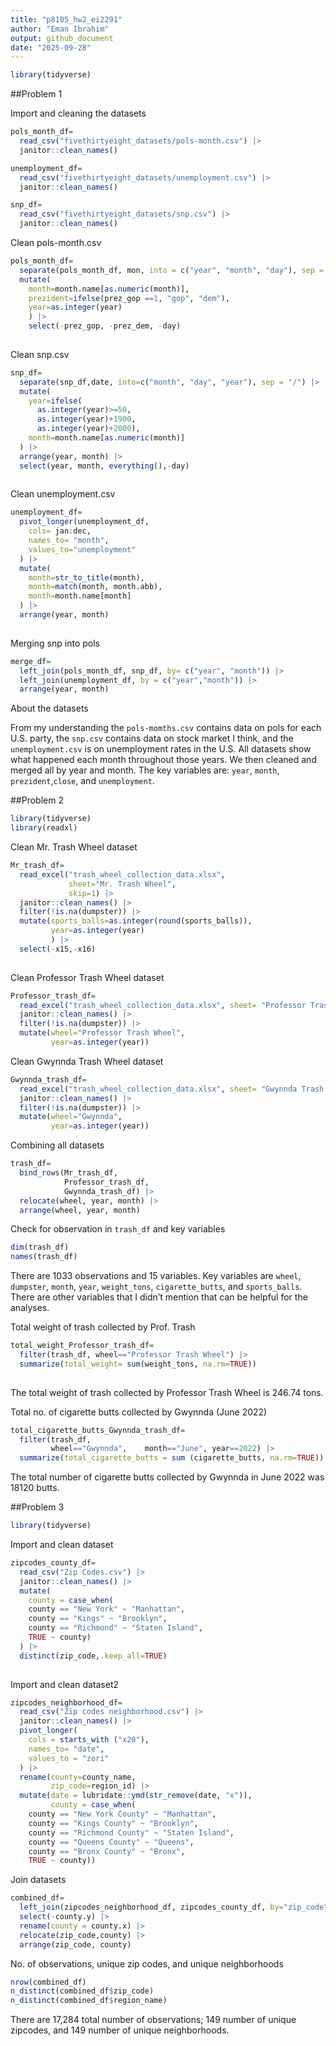 ```yaml
---
title: "p8105_hw2_ei2291"
author: "Eman Ibrahim"
output: github_document
date: "2025-09-28"
---
```


```r
library(tidyverse)
```

##Problem 1

Import and cleaning the datasets

```r
pols_month_df=
  read_csv("fivethirtyeight_datasets/pols-month.csv") |> 
  janitor::clean_names()

unemployment_df=
  read_csv("fivethirtyeight_datasets/unemployment.csv") |> 
  janitor::clean_names()

snp_df=
  read_csv("fivethirtyeight_datasets/snp.csv") |> 
  janitor::clean_names()
```

Clean pols-month.csv

```r
pols_month_df=
  separate(pols_month_df, mon, into = c("year", "month", "day"), sep = "-") |> 
  mutate(
    month=month.name[as.numeric(month)],
    prezident=ifelse(prez_gop ==1, "gop", "dem"),
    year=as.integer(year)
    ) |> 
    select(-prez_gop, -prez_dem, -day)
  
```

Clean snp.csv

```r
snp_df=
  separate(snp_df,date, into=c("month", "day", "year"), sep = "/") |> 
  mutate(
    year=ifelse(
      as.integer(year)>=50, 
      as.integer(year)+1900, 
      as.integer(year)+2000),
    month=month.name[as.numeric(month)]
  ) |> 
  arrange(year, month) |> 
  select(year, month, everything(),-day) 
  
```

Clean unemployment.csv

```r
unemployment_df=
  pivot_longer(unemployment_df,
    cols= jan:dec,
    names_to= "month",
    values_to="unemployment"
  ) |> 
  mutate(
    month=str_to_title(month),
    month=match(month, month.abb),
    month=month.name[month]
  ) |> 
  arrange(year, month) 
  
```

Merging snp into pols

```r
merge_df=
  left_join(pols_month_df, snp_df, by= c("year", "month")) |> 
  left_join(unemployment_df, by = c("year","month")) |> 
  arrange(year, month)
```


About the datasets

From my understanding the `pols-momths.csv` contains data on pols for each U.S. party, the `snp.csv` contains data on stock market I think, and the `unemployment.csv` is on unemployment rates in the U.S. All datasets show what happened each month throughout those years. We then cleaned and merged all by year and month. The key variables are: `year`, `month`, `prezident`,`close`, and `unemployment`.


##Problem 2
```r
library(tidyverse)
library(readxl)
```

Clean Mr. Trash Wheel dataset

```r
Mr_trash_df=
  read_excel("trash_wheel_collection_data.xlsx",
             sheet="Mr. Trash Wheel",
             skip=1) |> 
  janitor::clean_names() |> 
  filter(!is.na(dumpster)) |> 
  mutate(sports_balls=as.integer(round(sports_balls)),
         year=as.integer(year)
         ) |> 
  select(-x15,-x16)
  
```

Clean Professor Trash Wheel dataset

```r
Professor_trash_df=
  read_excel("trash_wheel_collection_data.xlsx", sheet= "Professor Trash Wheel", skip=1) |> 
  janitor::clean_names() |> 
  filter(!is.na(dumpster)) |> 
  mutate(wheel="Professor Trash Wheel",
         year=as.integer(year))
```

Clean Gwynnda Trash Wheel dataset

```r
Gwynnda_trash_df=
  read_excel("trash_wheel_collection_data.xlsx", sheet= "Gwynnda Trash Wheel", skip=1) |> 
  janitor::clean_names() |> 
  filter(!is.na(dumpster)) |> 
  mutate(wheel="Gwynnda",
         year=as.integer(year))
```

Combining all datasets

```r
trash_df=
  bind_rows(Mr_trash_df, 
            Professor_trash_df, 
            Gwynnda_trash_df) |> 
  relocate(wheel, year, month) |> 
  arrange(wheel, year, month)
```

Check for observation in `trash_df` and key variables

```r
dim(trash_df)
names(trash_df)
```
There are 1033 observations and 15 variables. Key variables are `wheel`, `dumpster`, `month`, `year`, `weight_tons`, `cigarette_butts`, and `sports_balls`. There are other variables that I didn't mention that can be helpful for the analyses. 

Total weight of trash collected by Prof. Trash

```r
total_weight_Professor_trash_df=
  filter(trash_df, wheel=="Professor Trash Wheel") |> 
  summarize(total_weight= sum(weight_tons, na.rm=TRUE))
   
```

The total weight of trash collected by Professor Trash Wheel is 246.74 tons.

Total no. of cigarette butts collected by Gwynnda (June 2022)

```r
total_cigarette_butts_Gwynnda_trash_df=
  filter(trash_df, 
         wheel=="Gwynnda",    month=="June", year==2022) |>
  summarize(total_cigarette_butts = sum (cigarette_butts, na.rm=TRUE))
```

The total number of cigarette butts collected by Gwynnda in June 2022 was 18120 butts.


##Problem 3

```r
library(tidyverse)
```

Import and clean dataset
```r
zipcodes_county_df=
  read_csv("Zip Codes.csv") |> 
  janitor::clean_names() |> 
  mutate(
    county = case_when(
    county == "New York" ~ "Manhattan",
    county == "Kings" ~ "Brooklyn",
    county == "Richmond" ~ "Staten Island",
    TRUE ~ county)
  ) |> 
  distinct(zip_code,.keep_all=TRUE)
  
```

Import and clean dataset2
```r
zipcodes_neighborhood_df=
  read_csv("Zip codes neighborhood.csv") |> 
  janitor::clean_names() |> 
  pivot_longer(
    cols = starts_with ("x20"),
    names_to= "date",
    values_to = "zori"
  ) |> 
  rename(county=county_name,
         zip_code=region_id) |> 
  mutate(date = lubridate::ymd(str_remove(date, "x")),
         county = case_when(
    county == "New York County" ~ "Manhattan",
    county == "Kings County" ~ "Brooklyn",
    county == "Richmond County" ~ "Staten Island",
    county == "Queens County" ~ "Queens",
    county == "Bronx County" ~ "Bronx",
    TRUE ~ county))
```

Join datasets
```r
combined_df=
  left_join(zipcodes_neighborhood_df, zipcodes_county_df, by="zip_code") |> 
  select(-county.y) |> 
  rename(county = county.x) |> 
  relocate(zip_code,county) |> 
  arrange(zip_code, county)
```

No. of observations, unique zip codes, and unique neighborhoods

```r
nrow(combined_df)
n_distinct(combined_df$zip_code)
n_distinct(combined_df$region_name)
```
There are 17,284 total number of observations; 149 number of unique zipcodes, and 149 number of unique neighborhoods.




















